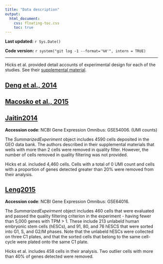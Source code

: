 ```yaml
---
title: "Data description"
output: 
  html_document:
    css: floating-toc.css
    toc: true
---
```


**Last updated:** `r Sys.Date()`

**Code version:** `r system("git log -1 --format='%H'", intern = TRUE)`

---

Hicks et al. provided detail accounts of experimental design for each of the studies. See their [supplemental material][Hicks-SI].



## [Deng et al., 2014](https::/dx.10.1126/science.1245316)


## [Macosko et al., 2015]()

## [Jaitin2014](https://dx.10.1126/science.1247651)

__Accession code__: NCBI Gene Expression Omnibus: GSE54006. (UMI counts)

The *SummarizedExperiment* object includes 4590 cells deposited in the GEO data bank. The authors described in their supplemental materials that wells with more than 2 cells were removed in quality filter. However, the number of cells removed in quality filtering was not provided. 

Hicks et al. included 4,460 cells. Cells with a total of 0 UMI count and cells with a proportion of genes detected greater than 20% were removed from their analysis.




## [Leng2015](https://dx.doi.org/10.1038/nmeth.3549)

__Accession code__: NCBI Gene Expression Omnibus: GSE64016.

The *SummarizedExpeirment* object includes 460 cells that were evaluated and passed the quality filtering criterion in the experiment - having fewer than 5,000 genes with TPM > 1. These include 213 unlabeld human embryonic stem cells (hESCs), and 91, 80, and 76 hESCS that were sorted into G1, S, and G2/M phases. Note that the unlabeld hESCs were collected on three C1 plates, and that the sorted cells that belong to the same cell-cycle were plated onto the same C1 plate.

Hicks et al. includes 458 cells in their analysis. Two outlier cells with more than 40% of genes detected were removed. 



[Hicks-SI]: http://biorxiv.org/content/early/2015/08/25/025528
